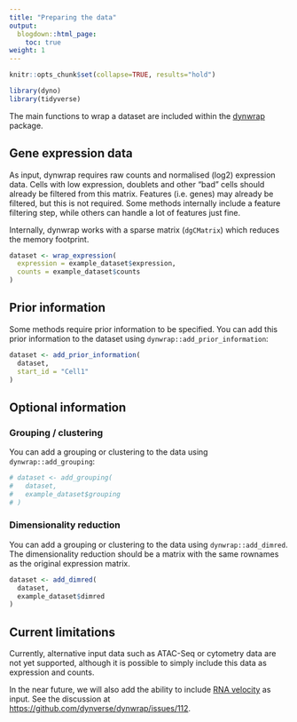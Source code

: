 ```yaml
---
title: "Preparing the data"
output:
  blogdown::html_page:
    toc: true
weight: 1
---
```


```r
knitr::opts_chunk$set(collapse=TRUE, results="hold")
```

```r
library(dyno)
library(tidyverse)
```

The main functions to wrap a dataset are included within the [dynwrap](/reference/dynwrap) package.

## Gene expression data

As input, dynwrap requires raw counts and normalised (log2) expression data. Cells with low expression, doublets and other "bad" cells should already be filtered from this matrix. Features (i.e. genes) may already be filtered, but this is not required. Some methods internally include a feature filtering step, while others can handle a lot of features just fine.

Internally, dynwrap works with a sparse matrix (`dgCMatrix`) which reduces the memory footprint.

```r
dataset <- wrap_expression(
  expression = example_dataset$expression,
  counts = example_dataset$counts
)
```

## Prior information

Some methods require prior information to be specified. You can add this prior information to the dataset using `dynwrap::add_prior_information`:

```r
dataset <- add_prior_information(
  dataset,
  start_id = "Cell1"
)
```

## Optional information

### Grouping / clustering

You can add a grouping or clustering to the data using `dynwrap::add_grouping`:

```r
# dataset <- add_grouping(
#   dataset,
#   example_dataset$grouping
# )
```

### Dimensionality reduction

You can add a grouping or clustering to the data using `dynwrap::add_dimred`. The dimensionality reduction should be a matrix with the same rownames as the original expression matrix.

```r
dataset <- add_dimred(
  dataset,
  example_dataset$dimred
)
```

## Current limitations

Currently, alternative input data such as ATAC-Seq or cytometry data are not yet supported, although it is possible to simply include this data as expression and counts.

In the near future, we will also add the ability to include [RNA velocity](https://www.nature.com/articles/s41586-018-0414-6) as input. See the discussion at [https://github.com/dynverse/dynwrap/issues/112](https://github.com/dynverse/dynwrap/issues/112).
